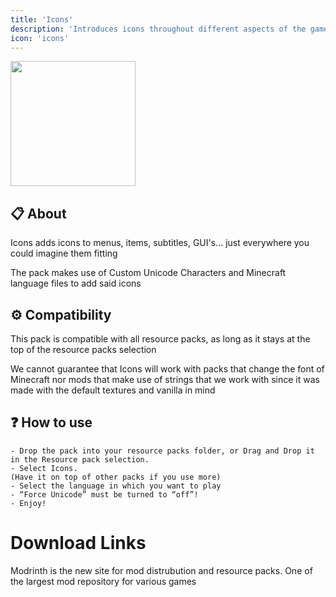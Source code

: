 ```yaml
---
title: 'Icons'
description: 'Introduces icons throughout different aspects of the game'
icon: 'icons'
---
```


<img height="200" noZoom src="/images/i-banner.png" />

## 📋 About

Icons adds icons to menus, items, subtitles, GUI's... just everywhere you could imagine them fitting

The pack makes use of Custom Unicode Characters and Minecraft language files to add said icons

## ⚙️ Compatibility

This pack is compatible with all resource packs, as long as it stays at the top of the resource packs selection

We cannot guarantee that Icons will work with packs that change the font of Minecraft nor mods that make use of strings that we work with since it was made with the default textures and vanilla in mind

## ❓ How to use

    - Drop the pack into your resource packs folder, or Drag and Drop it in the Resource pack selection.
    - Select Icons.
    (Have it on top of other packs if you use more)
    - Select the language in which you want to play
    - “Force Unicode” must be turned to “off”!
    - Enjoy!

# Download Links

<CardGroup cols={2}>
  <Card 
    title="Modrinth Download Link"
    icon= "download"
    href="https://modrinth.com/resourcepack/icons"
  >
    Modrinth is the new site for mod distrubution and resource packs.
  </Card>
  <Card
    title="Curseforge Download Link"
    icon="download"
    href="https://www.curseforge.com/minecraft/texture-packs/icons"
  >
    One of the largest mod repository for various games
  </Card>
</CardGroup>